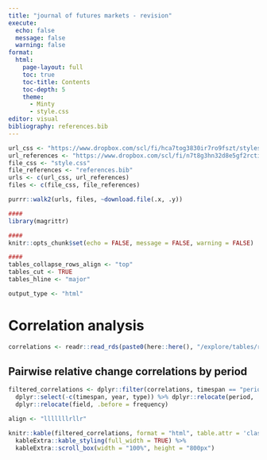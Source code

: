 ```yaml
---
title: "journal of futures markets - revision"
execute:
  echo: false
  message: false
  warning: false
format:
  html:
    page-layout: full
    toc: true
    toc-title: Contents
    toc-depth: 5
    theme: 
      - Minty
      - style.css
editor: visual
bibliography: references.bib
---
```


<style>
<!-- .main-container { -->
<!--   max-width: 95vw; /* Adjust this value as needed */ -->
<!--   margin: 0 auto; /* Center align the content */ -->
<!--   padding: 0; -->
<!-- } -->

#quarto-content {
  max-width: 95vw;
  margin: 0 auto;
  padding: 0;
}

.no-wrap-table th, .no-wrap-table td {
  white-space: nowrap;
}
</style>


```r
url_css <- "https://www.dropbox.com/scl/fi/hca7tog3830ir7ro9fszt/styles.css?rlkey=pma97454kb75qzuj9znv86zrf&dl=1"
url_references <- "https://www.dropbox.com/scl/fi/n7t8g3hn32d8e5gf2rcti/references.bib?rlkey=xy251n44q3y0t3omxpqk0dvyf&dl=1"
file_css <- "style.css"
file_references <- "references.bib"
urls <- c(url_css, url_references)
files <- c(file_css, file_references)

purrr::walk2(urls, files, ~download.file(.x, .y))

####
library(magrittr)

####
knitr::opts_chunk$set(echo = FALSE, message = FALSE, warning = FALSE)

####
tables_collapse_rows_align <- "top"
tables_cut <- TRUE
tables_hline <- "major"

output_type <- "html"
```

# Correlation analysis

```r
correlations <- readr::read_rds(paste0(here::here(), "/explore/tables/revision-jfm/correlations.rds"))
```

## Pairwise relative change correlations by period

```r
filtered_correlations <- dplyr::filter(correlations, timespan == "period", type == "return") %>%
  dplyr::select(-c(timespan, year, type)) %>% dplyr::relocate(period, .before = regime) %>%
  dplyr::relocate(field, .before = frequency)

align <- "lllllllrllr"

knitr::kable(filtered_correlations, format = "html", table.attr = 'class="no-wrap-table"') %>% 
  kableExtra::kable_styling(full_width = TRUE) %>%
  kableExtra::scroll_box(width = "100%", height = "800px")
```

